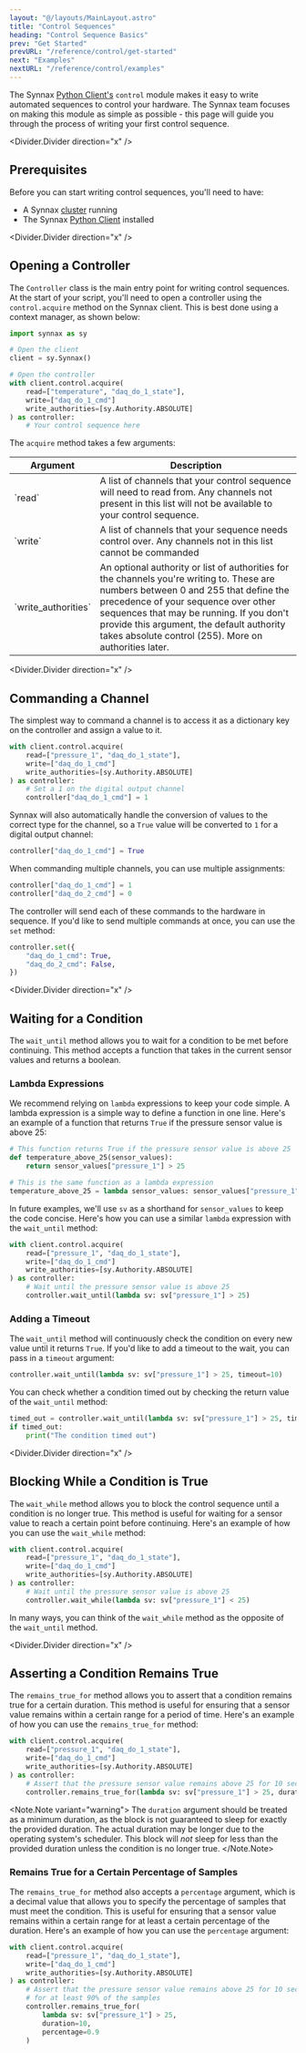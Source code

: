 ```yaml
---
layout: "@/layouts/MainLayout.astro"
title: "Control Sequences"
heading: "Control Sequence Basics"
prev: "Get Started"
prevURL: "/reference/control/get-started"
next: "Examples"
nextURL: "/reference/control/examples"
---
```


The Synnax [Python Client's](/reference/python-client/get-started) `control` module makes
it easy to write automated sequences to control your hardware. The Synnax team focuses
on making this module as simple as possible - this page will guide you through the 
process of writing your first control sequence.

<Divider.Divider direction="x" />

## Prerequisites

Before you can start writing control sequences, you'll need to have:

- A Synnax [cluster](/reference/cluster/quick-start) running
- The Synnax [Python Client](/reference/python-client/get-started) installed


<Divider.Divider direction="x" />

## Opening a Controller

The `Controller` class is the main entry point for writing control sequences. At the start
of your script, you'll need to open a controller using the `control.acquire` method on
the Synnax client. This is best done using a context manager, as shown below:

```python
import synnax as sy

# Open the client 
client = sy.Synnax()

# Open the controller
with client.control.acquire(
    read=["temperature", "daq_do_1_state"],
    write=["daq_do_1_cmd"]
    write_authorities=[sy.Authority.ABSOLUTE]
) as controller:
    # Your control sequence here
```

The `acquire` method takes a few arguments:

<Table>
    <thead>
        <tr>
            <th>Argument</th>
            <th>Description</th>
        </tr>
    </thead>
    <tbody>
        <tr>
            <td>`read`</td>
            <td>A list of channels that your control sequence will need to read from. Any
            channels not present in this list will not be available to your control sequence.</td>
        </tr>
        <tr>
            <td>`write`</td>
            <td>A list of channels that your sequence needs control over. Any channels not
            in this list cannot be commanded</td>
        </tr>
        <tr>
            <td>`write_authorities`</td>
            <td>An optional authority or list of authorities for the channels you're writing to. 
            These are numbers between 0 and 255 that define the precedence of your sequence over
            other sequences that may be running. If you don't provide this argument, the default
            authority takes absolute control (255). More on authorities later.</td>
        </tr>
    </tbody>
</Table>

<Divider.Divider direction="x" />

## Commanding a Channel

The simplest way to command a channel is to access it as a dictionary key on the controller
and assign a value to it.

```python
with client.control.acquire(
    read=["pressure_1", "daq_do_1_state"],
    write=["daq_do_1_cmd"]
    write_authorities=[sy.Authority.ABSOLUTE]
) as controller:
    # Set a 1 on the digital output channel
    controller["daq_do_1_cmd"] = 1
```

Synnax will also automatically handle the conversion of values to the correct type for the
channel, so a `True` value will be converted to `1` for a digital output channel:

```python
controller["daq_do_1_cmd"] = True
```

When commanding multiple channels, you can use multiple assignments:

```python
controller["daq_do_1_cmd"] = 1
controller["daq_do_2_cmd"] = 0
```

The controller will send each of these commands to the hardware in sequence. If you'd
like to send multiple commands at once, you can use the `set` method:

```python
controller.set({
    "daq_do_1_cmd": True,
    "daq_do_2_cmd": False,
})
```

<Divider.Divider direction="x" />

## Waiting for a Condition

The `wait_until` method allows you to wait for a condition to be met before continuing.
This method accepts a function that takes in the current sensor values and returns
a boolean. 

### Lambda Expressions

We recommend relying on `lambda` expressions to keep your code simple. A
lambda expression is a simple way to define a function in one line. Here's an example
of a function that returns `True` if the pressure sensor value is above 25:

```python
# This function returns True if the pressure sensor value is above 25
def temperature_above_25(sensor_values):
    return sensor_values["pressure_1"] > 25

# This is the same function as a lambda expression
temperature_above_25 = lambda sensor_values: sensor_values["pressure_1"] > 25
```

In future examples, we'll use `sv` as a shorthand for `sensor_values` to keep the code
concise. Here's how you can use a similar `lambda` expression with the `wait_until` 
method:

```python
with client.control.acquire(
    read=["pressure_1", "daq_do_1_state"],
    write=["daq_do_1_cmd"]
    write_authorities=[sy.Authority.ABSOLUTE]
) as controller:
    # Wait until the pressure sensor value is above 25
    controller.wait_until(lambda sv: sv["pressure_1"] > 25)
```

### Adding a Timeout

The `wait_until` method will continuously check the condition on every new value until
it returns `True`. If you'd like to add a timeout to the wait, you can pass in a `timeout`
argument:

```python
controller.wait_until(lambda sv: sv["pressure_1"] > 25, timeout=10)
```

You can check whether a condition timed out by checking the return value of the `wait_until`
method:

```python
timed_out = controller.wait_until(lambda sv: sv["pressure_1"] > 25, timeout=10)
if timed_out:
    print("The condition timed out")
```

<Divider.Divider direction="x" />

## Blocking While a Condition is True

The `wait_while` method allows you to block the control sequence until a condition is
no longer true. This method is useful for waiting for a sensor value to reach a certain
point before continuing. Here's an example of how you can use the `wait_while` method:

```python
with client.control.acquire(
    read=["pressure_1", "daq_do_1_state"],
    write=["daq_do_1_cmd"]
    write_authorities=[sy.Authority.ABSOLUTE]
) as controller:
    # Wait until the pressure sensor value is above 25
    controller.wait_while(lambda sv: sv["pressure_1"] < 25)
```

In many ways, you can think of the `wait_while` method as the opposite of the `wait_until`
method. 

<Divider.Divider direction="x" />

## Asserting a Condition Remains True

The `remains_true_for` method allows you to assert that a condition remains true for a
certain duration. This method is useful for ensuring that a sensor value remains within
a certain range for a period of time. Here's an example of how you can use the
`remains_true_for` method:

```python
with client.control.acquire(
    read=["pressure_1", "daq_do_1_state"],
    write=["daq_do_1_cmd"]
    write_authorities=[sy.Authority.ABSOLUTE]
) as controller:
    # Assert that the pressure sensor value remains above 25 for 10 seconds
    controller.remains_true_for(lambda sv: sv["pressure_1"] > 25, duration=10)
```

<Note.Note variant="warning">
The `duration` argument should be treated as a minimum duration, as the block is not 
guaranteed to sleep for exactly the provided duration. The actual duration may be longer
due to the operating system's scheduler. This block will _not_ sleep for less than the
provided duration unless the condition is no longer true.
</Note.Note>

### Remains True for a Certain Percentage of Samples

The `remains_true_for` method also accepts a `percentage` argument, which is a decimal
value that allows you to specify the percentage of samples that must meet the condition.
This is useful for ensuring that a sensor value remains within a certain range for at
least a certain percentage of the duration. Here's an example of how you can use the
`percentage` argument:

```python
with client.control.acquire(
    read=["pressure_1", "daq_do_1_state"],
    write=["daq_do_1_cmd"]
    write_authorities=[sy.Authority.ABSOLUTE]
) as controller:
    # Assert that the pressure sensor value remains above 25 for 10 seconds
    # for at least 90% of the samples
    controller.remains_true_for(
        lambda sv: sv["pressure_1"] > 25, 
        duration=10, 
        percentage=0.9
    )
```